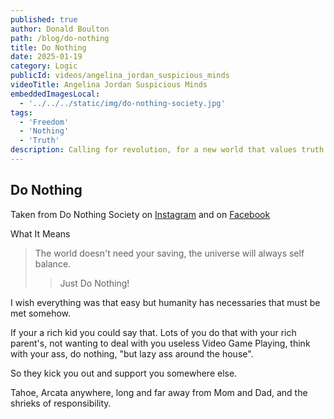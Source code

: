 ```yaml
---
published: true
author: Donald Boulton
path: /blog/do-nothing
title: Do Nothing
date: 2025-01-19
category: Logic
publicId: videos/angelina_jordan_suspicious_minds
videoTitle: Angelina Jordan Suspicious Minds
embeddedImagesLocal:
  - '../../../static/img/do-nothing-society.jpg'
tags:
  - 'Freedom'
  - 'Nothing'
  - 'Truth'
description: Calling for revolution, for a new world that values truth and love with free time, play, slowness, and rest - for all beings.
---
```



<GatsbyImage
  alt="Do Nothing"
  imgclass="block"
  image={getImage(props.localImages[0])}
/>

## Do Nothing

Taken from Do Nothing Society on [Instagram](https://www.instagram.com/donothingsociety/) and on [Facebook](https://www.facebook.com/p/Do-Nothing-Society-61554928146293/)

What It Means

> The world doesn't need your saving, the universe will always self balance. 
>
> > Just Do Nothing!

I wish everything was that easy but humanity has necessaries that must be met somehow. 

If your a rich kid you could say that. Lots of you do that with your rich parent's, not wanting to deal with you useless Video Game Playing, think with your ass, do nothing, "but lazy ass around the house". 

So they kick you out and support you somewhere else. 

Tahoe, Arcata anywhere, long and far away from Mom and Dad, and the shrieks of responsibility.


